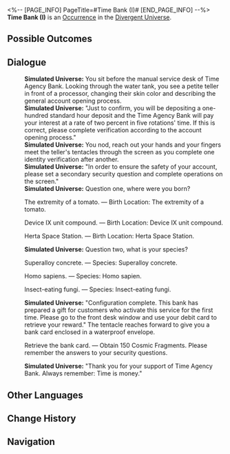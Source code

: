 <%-- [PAGE_INFO]
PageTitle=#Time Bank (I)#
[END_PAGE_INFO] --%>
{{Stub}}
{{Simulated Universe Event Infobox
|id            = 22801
|title         = 
|image         = Occurrence Trade.png
|domains_su    = 
|domains_swarm = 
|domains_gng   = 
|domains_du    = Unknown
|domains_und   = 
|requirements  = 
|prev          = 
|next          = 
|characters    = 
|factions      = 
|order         = 
|order_du      = 110
}}
'''Time Bank (I)''' is an [[Divergent Universe/Occurrence|Occurrence]] in the [[Divergent Universe]].

==Possible Outcomes==
{{Possible Outcomes
|choice_1 = The extremity of a tomato.
|result_1 = Birth Location: The extremity of a tomato.

|choice_2 = Device IX unit compound.
|result_2 = Birth Location: Device IX unit compound.

|choice_3 = Herta Space Station.
|result_3 = Birth Location: Herta Space Station.

|choice_4 = Superalloy concrete.
|result_4 = Species: Superalloy concrete.

|choice_5 = Homo sapiens.
|result_5 = Species: Homo sapien.

|choice_6 = Insect-eating fungi.
|result_6 = Species: Insect-eating fungi.

|choice_7 = Retrieve the bank card.
|result_7 = Obtain 150 Cosmic Fragments. Please remember the answers to your security questions.
}}
<!--
==Gameplay Notes==
* 
-->
==Dialogue==
{{Dialogue Start}}
:'''Simulated Universe:''' You sit before the manual service desk of Time Agency Bank. Looking through the water tank, you see a petite teller in front of a processor, changing their skin color and describing the general account opening process.
:'''Simulated Universe:''' "Just to confirm, you will be depositing a one-hundred standard hour deposit and the Time Agency Bank will pay your interest at a rate of two percent in five rotations' time. If this is correct, please complete verification according to the account opening process."
:'''Simulated Universe:''' You nod, reach out your hands and your fingers meet the teller's tentacles through the screen as you complete one identity verification after another.
:'''Simulated Universe:''' "In order to ensure the safety of your account, please set a secondary security question and complete operations on the screen."
:'''Simulated Universe:''' Question one, where were you born?
:{{DIcon|Star}} The extremity of a tomato. &mdash; Birth Location: The extremity of a tomato.
:{{DIcon|Star}} Device IX unit compound. &mdash; Birth Location: Device IX unit compound.
:{{DIcon|Star}} Herta Space Station. &mdash; Birth Location: Herta Space Station.
:'''Simulated Universe:''' Question two, what is your species?
:{{DIcon|Star}} Superalloy concrete. &mdash; Species: Superalloy concrete.
:{{DIcon|Star}} Homo sapiens. &mdash; Species: Homo sapien.
:{{DIcon|Star}} Insect-eating fungi. &mdash; Species: Insect-eating fungi.
:'''Simulated Universe:''' "Configuration complete. This bank has prepared a gift for customers who activate this service for the first time. Please go to the front desk window and use your debit card to retrieve your reward." The tentacle reaches forward to give you a bank card enclosed in a waterproof envelope.
:{{DIcon|Star}} Retrieve the bank card. &mdash; Obtain 150 Cosmic Fragments. Please remember the answers to your security questions.
:'''Simulated Universe:''' "Thank you for your support of Time Agency Bank. Always remember: Time is money."
{{Dialogue End}}

==Other Languages==
{{Other Languages
|en   = Time Bank (I)
|zhs  = 时间银行（其一）
|zht  = 時間銀行（其一）
|ja   = タイムバンク（その1）
|ko   = 시간 은행 (1)
|es   = Banco del tiempo (I)
|fr   = Banque du temps (I)
|ru   = Банк времени I
|th   = ธนาคารกาลเวลา (I)
|vi   = Ngân Hàng Thời Gian (I)
|de   = Zeit-Bank (Teil 1)
|id   = Bank Waktu (1)
|pt   = Banco de Tempo (I)
}}

==Change History==
{{Change History|null}}

==Navigation==
{{Occurrence Navbox}}